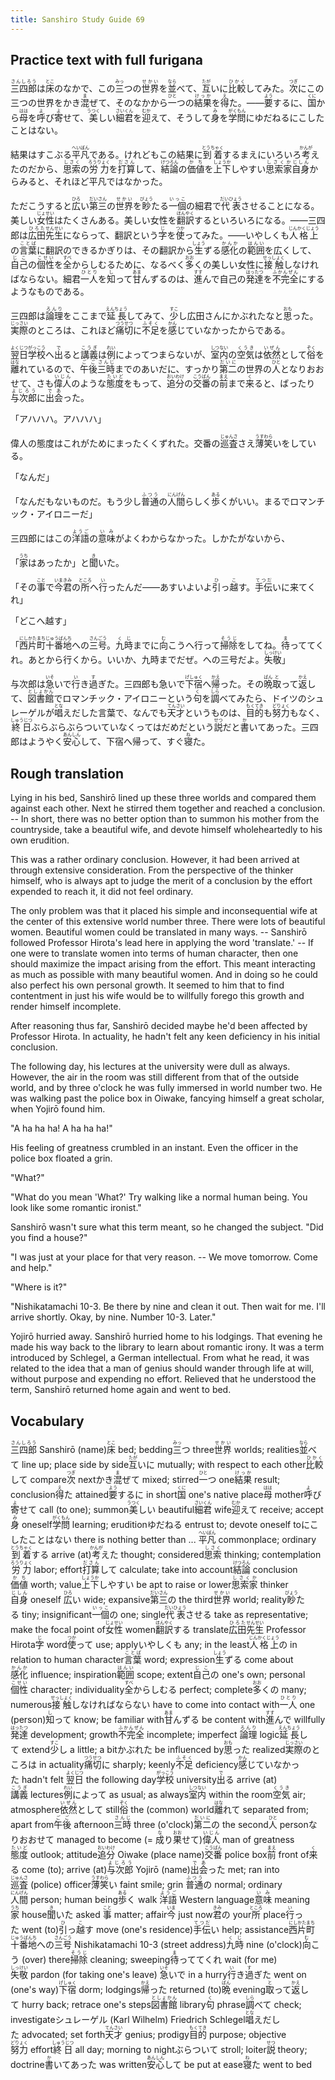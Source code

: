 ```yaml
---
title: Sanshiro Study Guide 69
---
```


## Practice text with full furigana

<p>
<ruby><rb>三四郎</rb><rt>さんしろう</rt></ruby>は<ruby><rb>床</rb><rt>とこ</rt></ruby>のなかで、この<ruby><rb>三</rb><rt>みっ</rt></ruby>つの<ruby><rb>世界</rb><rt>せかい</rt></ruby>を<ruby><rb>並</rb><rt>なら</rt></ruby>べて、<ruby><rb>互</rb><rt>たが</rt></ruby>いに<ruby><rb>比較</rb><rt>ひかく</rt></ruby>してみた。<ruby><rb>次</rb><rt>つぎ</rt></ruby>にこの三つの世界をかき<ruby><rb>混</rb><rt>ま</rt></ruby>ぜて、そのなかから<ruby><rb>一</rb><rt>ひと</rt></ruby>つの<ruby><rb>結果</rb><rt>けっか</rt></ruby>を<ruby><rb>得</rb><rt>え</rt></ruby>た。――<ruby><rb>要</rb><rt>よう</rt></ruby>するに、<ruby><rb>国</rb><rt>くに</rt></ruby>から<ruby><rb>母</rb><rt>はは</rt></ruby>を<ruby><rb>呼</rb><rt>よ</rt></ruby>び<ruby><rb>寄</rb><rt>よ</rt></ruby>せて、<ruby><rb>美</rb><rt>うつく</rt></ruby>しい<ruby><rb>細君</rb><rt>さいくん</rt></ruby>を<ruby><rb>迎</rb><rt>むか</rt></ruby>えて、そうして<ruby><rb>身</rb><rt>み</rt></ruby>を<ruby><rb>学問</rb><rt>がくもん</rt></ruby>にゆだねるにこしたことはない。
</p>

<p>
結果はすこぶる<ruby><rb>平凡</rb><rt>へいぼん</rt></ruby>である。けれどもこの結果に<ruby><rb>到着</rb><rt>とうちゃく</rt></ruby>するまえにいろいろ<ruby><rb>考</rb><rt>かんが</rt></ruby>えたのだから、<ruby><rb>思索</rb><rt>しさく</rt></ruby>の<ruby><rb>労力</rb><rt>ろうりょく</rt></ruby>を<ruby><rb>打算</rb><rt>ださん</rt></ruby>して、<ruby><rb>結論</rb><rt>けつろん</rt></ruby>の<ruby><rb>価値</rb><rt>かち</rt></ruby>を<ruby><rb>上下</rb><rt>しょうか</rt></ruby>しやすい<ruby><rb>思索家</rb><rt>しさくか</rt></ruby><ruby><rb>自身</rb><rt>じしん</rt></ruby>からみると、それほど平凡ではなかった。
</p>

<p>
ただこうすると<ruby><rb>広</rb><rt>ひろ</rt></ruby>い<ruby><rb>第三</rb><rt>だいさん</rt></ruby>の<ruby><rb>世界</rb><rt>せかい</rt></ruby>を<ruby><rb>眇</rb><rt>びょう</rt></ruby>たる<ruby><rb>一個</rb><rt>いっこ</rt></ruby>の細君で<ruby><rb>代表</rb><rt>だいひょう</rt></ruby>させることになる。美しい<ruby><rb>女性</rb><rt>じょせい</rt></ruby>はたくさんある。美しい女性を<ruby><rb>翻訳</rb><rt>ほんやく</rt></ruby>するといろいろになる。――三四郎は<ruby><rb>広田</rb><rt>ひろた</rt></ruby><ruby><rb>先生</rb><rt>せんせい</rt></ruby>にならって、翻訳という<ruby><rb>字</rb><rt>じ</rt></ruby>を<ruby><rb>使</rb><rt>つか</rt></ruby>ってみた。――いやしくも<ruby><rb>人格上</rb><rt>じんかくじょう</rt></ruby>の<ruby><rb>言葉</rb><rt>ことば</rt></ruby>に翻訳のできるかぎりは、その翻訳から<ruby><rb>生</rb><rt>しょう</rt></ruby>ずる<ruby><rb>感化</rb><rt>かんか</rt></ruby>の<ruby><rb>範囲</rb><rt>はんい</rt></ruby>を広くして、<ruby><rb>自己</rb><rt>じこ</rt></ruby>の<ruby><rb>個性</rb><rt>こせい</rt></ruby>を<ruby><rb>全</rb><rt>すべ</rt></ruby>からしむるために、なるべく<ruby><rb>多</rb><rt>おお</rt></ruby>くの美しい女性に<ruby><rb>接触</rb><rt>せっしょく</rt></ruby>しなければならない。細君<ruby><rb>一人</rb><rt>ひとり</rt></ruby>を<ruby><rb>知</rb><rt>し</rt></ruby>って<ruby><rb>甘</rb><rt>あま</rt></ruby>んずるのは、<ruby><rb>進</rb><rt>すす</rt></ruby>んで自己の<ruby><rb>発達</rb><rt>はったつ</rt></ruby>を<ruby><rb>不完全</rb><rt>ふかんぜん</rt></ruby>にするようなものである。
</p>

<p>
三四郎は<ruby><rb>論理</rb><rt>ろんり</rt></ruby>をここまで<ruby><rb>延長</rb><rt>えんちょう</rt></ruby>してみて、<ruby><rb>少</rb><rt>すこ</rt></ruby>し広田さんにかぶれたなと<ruby><rb>思</rb><rt>おも</rt></ruby>った。<ruby><rb>実際</rb><rt>じっさい</rt></ruby>のところは、これほど<ruby><rb>痛切</rb><rt>つうせつ</rt></ruby>に<ruby><rb>不足</rb><rt>ふそく</rt></ruby>を<ruby><rb>感</rb><rt>かん</rt></ruby>じていなかったからである。
</p>

<p>
<ruby><rb>翌日</rb><rt>よくじつ</rt></ruby><ruby><rb>学校</rb><rt>がっこう</rt></ruby>へ<ruby><rb>出</rb><rt>で</rt></ruby>ると<ruby><rb>講義</rb><rt>こうぎ</rt></ruby>は<ruby><rb>例</rb><rt>れい</rt></ruby>によってつまらないが、<ruby><rb>室内</rb><rt>しつない</rt></ruby>の<ruby><rb>空気</rb><rt>くうき</rt></ruby>は<ruby><rb>依然</rb><rt>いぜん</rt></ruby>として<ruby><rb>俗</rb><rt>ぞく</rt></ruby>を<ruby><rb>離</rb><rt>はな</rt></ruby>れているので、<ruby><rb>午後</rb><rt>ごご</rt></ruby><ruby><rb>三時</rb><rt>さんじ</rt></ruby>までのあいだに、すっかり<ruby><rb>第二</rb><rt>だいに</rt></ruby>の世界の<ruby><rb>人</rb><rt>ひと</rt></ruby>となりおおせて、さも<ruby><rb>偉人</rb><rt>いじん</rt></ruby>のような<ruby><rb>態度</rb><rt>たいど</rt></ruby>をもって、<ruby><rb>追分</rb><rt>おいわけ</rt></ruby>の<ruby><rb>交番</rb><rt>こうばん</rt></ruby>の<ruby><rb>前</rb><rt>まえ</rt></ruby>まで<ruby><rb>来</rb><rt>く</rt></ruby>ると、ばったり<ruby><rb>与次郎</rb><rt>よじろう</rt></ruby>に<ruby><rb>出会</rb><rt>であ</rt></ruby>った。
</p>

「アハハハ。アハハハ」

<p>
偉人の態度はこれがためにまったくくずれた。交番の<ruby><rb>巡査</rb><rt>じゅんさ</rt></ruby>さえ<ruby><rb>薄笑</rb><rt>うすわら</rt></ruby>いをしている。
</p>

「なんだ」

<p>
「なんだもないものだ。もう少し<ruby><rb>普通</rb><rt>ふつう</rt></ruby>の<ruby><rb>人間</rb><rt>にんげん</rt></ruby>らしく<ruby><rb>歩</rb><rt>ある</rt></ruby>くがいい。まるでロマンチック・アイロニーだ」
</p>

<p>
三四郎にはこの<ruby><rb>洋語</rb><rt>ようご</rt></ruby>の<ruby><rb>意味</rb><rt>いみ</rt></ruby>がよくわからなかった。しかたがないから、
</p>

<p>
「<ruby><rb>家</rb><rt>うち</rt></ruby>はあったか」と<ruby><rb>聞</rb><rt>き</rt></ruby>いた。
</p>

<p>
「その<ruby><rb>事</rb><rt>こと</rt></ruby>で<ruby><rb>今</rb><rt>いま</rt></ruby><ruby><rb>君</rb><rt>きみ</rt></ruby>の<ruby><rb>所</rb><rt>ところ</rt></ruby>へ<ruby><rb>行</rb><rt>い</rt></ruby>ったんだ――あすいよいよ<ruby><rb>引</rb><rt>ひ</rt></ruby>っ<ruby><rb>越</rb><rt>こ</rt></ruby>す。<ruby><rb>手伝</rb><rt>てつだ</rt></ruby>いに来てくれ」
</p>

「どこへ越す」

<p>
「<ruby><rb>西片町</rb><rt>にしかたまち</rt></ruby><ruby><rb>十番地</rb><rt>じゅうばんち</rt></ruby>への<ruby><rb>三号</rb><rt>さんごう</rt></ruby>。<ruby><rb>九時</rb><rt>くじ</rt></ruby>までに<ruby><rb>向</rb><rt>む</rt></ruby>こうへ行って<ruby><rb>掃除</rb><rt>そうじ</rt></ruby>をしてね。<ruby><rb>待</rb><rt>ま</rt></ruby>っててくれ。あとから行くから。いいか、九時までだぜ。への三号だよ。<ruby><rb>失敬</rb><rt>しっけい</rt></ruby>」
</p>

<p>
与次郎は<ruby><rb>急</rb><rt>いそ</rt></ruby>いで<ruby><rb>行</rb><rt>い</rt></ruby>き<ruby><rb>過</rb><rt>す</rt></ruby>ぎた。三四郎も急いで<ruby><rb>下宿</rb><rt>げしゅく</rt></ruby>へ<ruby><rb>帰</rb><rt>かえ</rt></ruby>った。その<ruby><rb>晩</rb><rt>ばん</rt></ruby><ruby><rb>取</rb><rt>と</rt></ruby>って<ruby><rb>返</rb><rt>かえ</rt></ruby>して、<ruby><rb>図書館</rb><rt>としょかん</rt></ruby>でロマンチック・アイロニーという<ruby><rb>句</rb><rt>く</rt></ruby>を<ruby><rb>調</rb><rt>しら</rt></ruby>べてみたら、ドイツのシュレーゲルが<ruby><rb>唱</rb><rt>とな</rt></ruby>えだした言葉で、なんでも<ruby><rb>天才</rb><rt>てんさい</rt></ruby>というものは、<ruby><rb>目的</rb><rt>もくてき</rt></ruby>も<ruby><rb>努力</rb><rt>どりょく</rt></ruby>もなく、<ruby><rb>終日</rb><rt>しゅうじつ</rt></ruby>ぶらぶらぶらついていなくってはだめだという<ruby><rb>説</rb><rt>せつ</rt></ruby>だと<ruby><rb>書</rb><rt>か</rt></ruby>いてあった。三四郎はようやく<ruby><rb>安心</rb><rt>あんしん</rt></ruby>して、下宿へ帰って、すぐ<ruby><rb>寝</rb><rt>ね</rt></ruby>た。
</p>


## Rough translation

Lying in his bed, Sanshirō lined up these three worlds and compared them against each other. Next he stirred them together and reached a conclusion. -- In short, there was no better option than to summon his mother from the countryside, take a beautiful wife, and devote himself wholeheartedly to his own erudition.

This was a rather ordinary conclusion. However, it had been arrived at through extensive consideration. From the perspective of the thinker himself, who is always apt to judge the merit of a conclusion by the effort expended to reach it, it did not feel ordinary. 

The only problem was that it placed his simple and inconsequential wife at the center of this extensive world number three. There were lots of beautiful women. Beautiful women could be translated in many ways. -- Sanshirō followed Professor Hirota's lead here in applying the word 'translate.' -- If one were to translate women into terms of human character, then one should maximize the impact arising from the effort. This meant interacting as much as possible with many beautiful women. And in doing so he could also perfect his own personal growth. It seemed to him that to find contentment in just his wife would be to willfully forego this growth and render himself incomplete. 

After reasoning thus far, Sanshirō decided maybe he'd been affected by Professor Hirota. In actuality, he hadn't felt any keen deficiency in his initial conclusion.

The following day, his lectures at the university were dull as always. However, the air in the room was still different from that of the outside world, and by three o'clock he was fully immersed in world number two. He was walking past the police box in Oiwake, fancying himself a great scholar, when Yojirō found him.

"A ha ha ha! A ha ha ha!"

His feeling of greatness crumbled in an instant. Even the officer in the police box floated a grin.

"What?"

"What do you mean 'What?' Try walking like a normal human being. You look like some romantic ironist."

Sanshirō wasn't sure what this term meant, so he changed the subject. "Did you find a house?"

"I was just at your place for that very reason. -- We move tomorrow. Come and help."

"Where is it?"

"Nishikatamachi 10-3. Be there by nine and clean it out. Then wait for me. I'll arrive shortly. Okay, by nine. Number 10-3. Later."

Yojirō hurried away. Sanshirō hurried home to his lodgings. That evening he made his way back to the library to learn about romantic irony. It was a term introduced by Schlegel, a German intellectual. From what he read, it was related to the idea that a man of genius should wander through life at will, without purpose and expending no effort. Relieved that he understood the term, Sanshirō returned home again and went to bed.                         


## Vocabulary

<p>
<span class="vocabstudy"><ruby><rb>三四郎</rb><rt>さんしろう</rt></ruby>&nbsp;Sanshirō (name)</span><span class="vocabstudy"><ruby><rb>床</rb><rt>とこ</rt></ruby>&nbsp;bed; bedding</span><span class="vocabstudy"><ruby><rb>三</rb><rt>みっ</rt></ruby>つ&nbsp;three</span><span class="vocabstudy"><ruby><rb>世界</rb><rt>せかい</rt></ruby>&nbsp;worlds; realities</span><span class="vocabstudy"><ruby><rb>並</rb><rt>なら</rt></ruby>べて&nbsp;line up; place side by side</span><span class="vocabstudy"><ruby><rb>互</rb><rt>たが</rt></ruby>いに&nbsp;mutually; with respect to each other</span><span class="vocabstudy"><ruby><rb>比較</rb><rt>ひかく</rt></ruby>して&nbsp;compare</span><span class="vocabstudy"><ruby><rb>次</rb><rt>つぎ</rt></ruby>&nbsp;next</span><span class="vocabstudy">かき<ruby><rb>混</rb><rt>ま</rt></ruby>ぜて&nbsp;mixed; stirred</span><span class="vocabstudy"><ruby><rb>一</rb><rt>ひと</rt></ruby>つ&nbsp;one</span><span class="vocabstudy"><ruby><rb>結果</rb><rt>けっか</rt></ruby>&nbsp;result; conclusion</span><span class="vocabstudy"><ruby><rb>得</rb><rt>え</rt></ruby>た&nbsp;attained</span><span class="vocabstudy"><ruby><rb>要</rb><rt>よう</rt></ruby>するに&nbsp;in short</span><span class="vocabstudy"><ruby><rb>国</rb><rt>くに</rt></ruby>&nbsp;one's native place</span><span class="vocabstudy"><ruby><rb>母</rb><rt>はは</rt></ruby>&nbsp;mother</span><span class="vocabstudy"><ruby><rb>呼</rb><rt>よ</rt></ruby>び<ruby><rb>寄</rb><rt>よ</rt></ruby>せて&nbsp;call (to one); summon</span><span class="vocabstudy"><ruby><rb>美</rb><rt>うつく</rt></ruby>しい&nbsp;beautiful</span><span class="vocabstudy"><ruby><rb>細君</rb><rt>さいくん</rt></ruby>&nbsp;wife</span><span class="vocabstudy"><ruby><rb>迎</rb><rt>むか</rt></ruby>えて&nbsp;receive; accept</span><span class="vocabstudy"><ruby><rb>身</rb><rt>み</rt></ruby>&nbsp;oneself</span><span class="vocabstudy"><ruby><rb>学問</rb><rt>がくもん</rt></ruby>&nbsp;learning; erudition</span><span class="vocabstudy">ゆだねる&nbsp;entrust to; devote oneself to</span><span class="vocabstudy">にこしたことはない&nbsp;there is nothing better than ...</span>
<span class="vocabstudy"><ruby><rb>平凡</rb><rt>へいぼん</rt></ruby>&nbsp;commonplace; ordinary</span><span class="vocabstudy"><ruby><rb>到着</rb><rt>とうちゃく</rt></ruby>する&nbsp;arrive (at)</span><span class="vocabstudy"><ruby><rb>考</rb><rt>かんが</rt></ruby>えた&nbsp;thought; considered</span><span class="vocabstudy"><ruby><rb>思索</rb><rt>しさく</rt></ruby>&nbsp;thinking; contemplation</span><span class="vocabstudy"><ruby><rb>労力</rb><rt>ろうりょく</rt></ruby>&nbsp;labor; effort</span><span class="vocabstudy"><ruby><rb>打算</rb><rt>ださん</rt></ruby>して&nbsp;calculate; take into account</span><span class="vocabstudy"><ruby><rb>結論</rb><rt>けつろん</rt></ruby>&nbsp;conclusion</span><span class="vocabstudy"><ruby><rb>価値</rb><rt>かち</rt></ruby>&nbsp;worth; value</span><span class="vocabstudy"><ruby><rb>上下</rb><rt>しょうか</rt></ruby>しやすい&nbsp;be apt to raise or lower</span><span class="vocabstudy"><ruby><rb>思索家</rb><rt>しさくか</rt></ruby>&nbsp;thinker</span><span class="vocabstudy"><ruby><rb>自身</rb><rt>じしん</rt></ruby>&nbsp;oneself</span>
<span class="vocabstudy"><ruby><rb>広</rb><rt>ひろ</rt></ruby>い&nbsp;wide; expansive</span><span class="vocabstudy"><ruby><rb>第三</rb><rt>だいさん</rt></ruby>の&nbsp;the third</span><span class="vocabstudy"><ruby><rb>世界</rb><rt>せかい</rt></ruby>&nbsp;world; reality</span><span class="vocabstudy"><ruby><rb>眇</rb><rt>びょう</rt></ruby>たる&nbsp;tiny; insignificant</span><span class="vocabstudy"><ruby><rb>一個</rb><rt>いっこ</rt></ruby>の&nbsp;one; single</span><span class="vocabstudy"><ruby><rb>代表</rb><rt>だいひょう</rt></ruby>させる&nbsp;take as representative; make the focal point of</span><span class="vocabstudy"><ruby><rb>女性</rb><rt>じょせい</rt></ruby>&nbsp;women</span><span class="vocabstudy"><ruby><rb>翻訳</rb><rt>ほんやく</rt></ruby>する&nbsp;translate</span><span class="vocabstudy"><ruby><rb>広田</rb><rt>ひろた</rt></ruby><ruby><rb>先生</rb><rt>せんせい</rt></ruby>&nbsp;Professor Hirota</span><span class="vocabstudy"><ruby><rb>字</rb><rt>じ</rt></ruby>&nbsp;word</span><span class="vocabstudy"><ruby><rb>使</rb><rt>つか</rt></ruby>って&nbsp;use; apply</span><span class="vocabstudy">いやしくも&nbsp;any; in the least</span><span class="vocabstudy"><ruby><rb>人格上</rb><rt>じんかくじょう</rt></ruby>の&nbsp;in relation to human character</span><span class="vocabstudy"><ruby><rb>言葉</rb><rt>ことば</rt></ruby>&nbsp;word; expression</span><span class="vocabstudy"><ruby><rb>生</rb><rt>しょう</rt></ruby>ずる&nbsp;come about</span><span class="vocabstudy"><ruby><rb>感化</rb><rt>かんか</rt></ruby>&nbsp;influence; inspiration</span><span class="vocabstudy"><ruby><rb>範囲</rb><rt>はんい</rt></ruby>&nbsp;scope; extent</span><span class="vocabstudy"><ruby><rb>自己</rb><rt>じこ</rt></ruby>の&nbsp;one's own; personal</span><span class="vocabstudy"><ruby><rb>個性</rb><rt>こせい</rt></ruby>&nbsp;character; individuality</span><span class="vocabstudy"><ruby><rb>全</rb><rt>すべ</rt></ruby>からしむる&nbsp;perfect; complete</span><span class="vocabstudy"><ruby><rb>多</rb><rt>おお</rt></ruby>くの&nbsp;many; numerous</span><span class="vocabstudy"><ruby><rb>接触</rb><rt>せっしょく</rt></ruby>しなければならない&nbsp;have to come into contact with</span><span class="vocabstudy"><ruby><rb>一人</rb><rt>ひとり</rt></ruby>&nbsp;one (person)</span><span class="vocabstudy"><ruby><rb>知</rb><rt>し</rt></ruby>って&nbsp;know; be familiar with</span><span class="vocabstudy"><ruby><rb>甘</rb><rt>あま</rt></ruby>んずる&nbsp;be content with</span><span class="vocabstudy"><ruby><rb>進</rb><rt>すす</rt></ruby>んで&nbsp;willfully</span><span class="vocabstudy"><ruby><rb>発達</rb><rt>はったつ</rt></ruby>&nbsp;development; growth</span><span class="vocabstudy"><ruby><rb>不完全</rb><rt>ふかんぜん</rt></ruby>&nbsp;incomplete; imperfect</span>
<span class="vocabstudy"><ruby><rb>論理</rb><rt>ろんり</rt></ruby>&nbsp;logic</span><span class="vocabstudy"><ruby><rb>延長</rb><rt>えんちょう</rt></ruby>して&nbsp;extend</span><span class="vocabstudy"><ruby><rb>少</rb><rt>すこ</rt></ruby>し&nbsp;a little; a bit</span><span class="vocabstudy">かぶれた&nbsp;be influenced by</span><span class="vocabstudy"><ruby><rb>思</rb><rt>おも</rt></ruby>った&nbsp;realized</span><span class="vocabstudy"><ruby><rb>実際</rb><rt>じっさい</rt></ruby>のところは&nbsp;in actuality</span><span class="vocabstudy"><ruby><rb>痛切</rb><rt>つうせつ</rt></ruby>に&nbsp;sharply; keenly</span><span class="vocabstudy"><ruby><rb>不足</rb><rt>ふそく</rt></ruby>&nbsp;deficiency</span><span class="vocabstudy"><ruby><rb>感</rb><rt>かん</rt></ruby>じていなかった&nbsp;hadn't felt</span>
<span class="vocabstudy"><ruby><rb>翌日</rb><rt>よくじつ</rt></ruby>&nbsp;the following day</span><span class="vocabstudy"><ruby><rb>学校</rb><rt>がっこう</rt></ruby>&nbsp;university</span><span class="vocabstudy"><ruby><rb>出</rb><rt>で</rt></ruby>る&nbsp;arrive (at)</span><span class="vocabstudy"><ruby><rb>講義</rb><rt>こうぎ</rt></ruby>&nbsp;lectures</span><span class="vocabstudy"><ruby><rb>例</rb><rt>れい</rt></ruby>によって&nbsp;as usual; as always</span><span class="vocabstudy"><ruby><rb>室内</rb><rt>しつない</rt></ruby>&nbsp;within the room</span><span class="vocabstudy"><ruby><rb>空気</rb><rt>くうき</rt></ruby>&nbsp;air; atmosphere</span><span class="vocabstudy"><ruby><rb>依然</rb><rt>いぜん</rt></ruby>として&nbsp;still</span><span class="vocabstudy"><ruby><rb>俗</rb><rt>ぞく</rt></ruby>&nbsp;the (common) world</span><span class="vocabstudy"><ruby><rb>離</rb><rt>はな</rt></ruby>れて&nbsp;separated from; apart from</span><span class="vocabstudy"><ruby><rb>午後</rb><rt>ごご</rt></ruby>&nbsp;afternoon</span><span class="vocabstudy"><ruby><rb>三時</rb><rt>さんじ</rt></ruby>&nbsp;three (o'clock)</span><span class="vocabstudy"><ruby><rb>第二</rb><rt>だいに</rt></ruby>の&nbsp;the second</span><span class="vocabstudy"><ruby><rb>人</rb><rt>ひと</rt></ruby>&nbsp;person</span><span class="vocabstudy">なりおおせて&nbsp;managed to become (= <ruby><rb>成</rb><rt>な</rt></ruby>り<ruby><rb>果</rb><rt>おお</rt></ruby>せて)</span><span class="vocabstudy"><ruby><rb>偉人</rb><rt>いじん</rt></ruby>&nbsp;man of greatness</span><span class="vocabstudy"><ruby><rb>態度</rb><rt>たいど</rt></ruby>&nbsp;outlook; attitude</span><span class="vocabstudy"><ruby><rb>追分</rb><rt>おいわけ</rt></ruby>&nbsp;Oiwake (place name)</span><span class="vocabstudy"><ruby><rb>交番</rb><rt>こうばん</rt></ruby>&nbsp;police box</span><span class="vocabstudy"><ruby><rb>前</rb><rt>まえ</rt></ruby>&nbsp;front of</span><span class="vocabstudy"><ruby><rb>来</rb><rt>く</rt></ruby>る&nbsp;come (to); arrive (at)</span><span class="vocabstudy"><ruby><rb>与次郎</rb><rt>よじろう</rt></ruby>&nbsp;Yojirō (name)</span><span class="vocabstudy"><ruby><rb>出会</rb><rt>であ</rt></ruby>った&nbsp;met; ran into</span>
<span class="vocabstudy"><ruby><rb>巡査</rb><rt>じゅんさ</rt></ruby>&nbsp;(police) officer</span><span class="vocabstudy"><ruby><rb>薄笑</rb><rt>うすわら</rt></ruby>い&nbsp;faint smile; grin</span>
<span class="vocabstudy"><ruby><rb>普通</rb><rt>ふつう</rt></ruby>の&nbsp;normal; ordinary</span><span class="vocabstudy"><ruby><rb>人間</rb><rt>にんげん</rt></ruby>&nbsp;person; human being</span><span class="vocabstudy"><ruby><rb>歩</rb><rt>ある</rt></ruby>く&nbsp;walk</span>
<span class="vocabstudy"><ruby><rb>洋語</rb><rt>ようご</rt></ruby>&nbsp;Western language</span><span class="vocabstudy"><ruby><rb>意味</rb><rt>いみ</rt></ruby>&nbsp;meaning</span>
<span class="vocabstudy"><ruby><rb>家</rb><rt>うち</rt></ruby>&nbsp;house</span><span class="vocabstudy"><ruby><rb>聞</rb><rt>き</rt></ruby>いた&nbsp;asked</span>
<span class="vocabstudy"><ruby><rb>事</rb><rt>こと</rt></ruby>&nbsp;matter; affair</span><span class="vocabstudy"><ruby><rb>今</rb><rt>いま</rt></ruby>&nbsp;just now</span><span class="vocabstudy"><ruby><rb>君</rb><rt>きみ</rt></ruby>の&nbsp;your</span><span class="vocabstudy"><ruby><rb>所</rb><rt>ところ</rt></ruby>&nbsp;place</span><span class="vocabstudy"><ruby><rb>行</rb><rt>い</rt></ruby>った&nbsp;went (to)</span><span class="vocabstudy"><ruby><rb>引</rb><rt>ひ</rt></ruby>っ<ruby><rb>越</rb><rt>こ</rt></ruby>す&nbsp;move (one's residence)</span><span class="vocabstudy"><ruby><rb>手伝</rb><rt>てつだ</rt></ruby>い&nbsp;help; assistance</span>
<span class="vocabstudy"><ruby><rb>西片町</rb><rt>にしかたまち</rt></ruby><ruby><rb>十番地</rb><rt>じゅうばんち</rt></ruby>への<ruby><rb>三号</rb><rt>さんごう</rt></ruby>&nbsp;Nishikatamachi 10-3 (street address)</span><span class="vocabstudy"><ruby><rb>九時</rb><rt>くじ</rt></ruby>&nbsp;nine (o'clock)</span><span class="vocabstudy"><ruby><rb>向</rb><rt>む</rt></ruby>こう&nbsp;(over) there</span><span class="vocabstudy"><ruby><rb>掃除</rb><rt>そうじ</rt></ruby>&nbsp;cleaning; sweeping</span><span class="vocabstudy"><ruby><rb>待</rb><rt>ま</rt></ruby>っててくれ&nbsp;wait (for me)</span><span class="vocabstudy"><ruby><rb>失敬</rb><rt>しっけい</rt></ruby>&nbsp;pardon (for taking one's leave)</span>
<span class="vocabstudy"><ruby><rb>急</rb><rt>いそ</rt></ruby>いで&nbsp;in a hurry</span><span class="vocabstudy"><ruby><rb>行</rb><rt>い</rt></ruby>き<ruby><rb>過</rb><rt>す</rt></ruby>ぎた&nbsp;went on (one's way)</span><span class="vocabstudy"><ruby><rb>下宿</rb><rt>げしゅく</rt></ruby>&nbsp;dorm; lodgings</span><span class="vocabstudy"><ruby><rb>帰</rb><rt>かえ</rt></ruby>った&nbsp;returned (to)</span><span class="vocabstudy"><ruby><rb>晩</rb><rt>ばん</rt></ruby>&nbsp;evening</span><span class="vocabstudy"><ruby><rb>取</rb><rt>と</rt></ruby>って<ruby><rb>返</rb><rt>かえ</rt></ruby>して&nbsp;hurry back; retrace one's steps</span><span class="vocabstudy"><ruby><rb>図書館</rb><rt>としょかん</rt></ruby>&nbsp;library</span><span class="vocabstudy"><ruby><rb>句</rb><rt>く</rt></ruby>&nbsp;phrase</span><span class="vocabstudy"><ruby><rb>調</rb><rt>しら</rt></ruby>べて&nbsp;check; investigate</span><span class="vocabstudy">シュレーゲル&nbsp;(Karl Wilhelm) Friedrich Schlegel</span><span class="vocabstudy"><ruby><rb>唱</rb><rt>とな</rt></ruby>えだした&nbsp;advocated; set forth</span><span class="vocabstudy"><ruby><rb>天才</rb><rt>てんさい</rt></ruby>&nbsp;genius; prodigy</span><span class="vocabstudy"><ruby><rb>目的</rb><rt>もくてき</rt></ruby>&nbsp;purpose; objective</span><span class="vocabstudy"><ruby><rb>努力</rb><rt>どりょく</rt></ruby>&nbsp;effort</span><span class="vocabstudy"><ruby><rb>終日</rb><rt>しゅうじつ</rt></ruby>&nbsp;all day; morning to night</span><span class="vocabstudy">ぶらついて&nbsp;stroll; loiter</span><span class="vocabstudy"><ruby><rb>説</rb><rt>せつ</rt></ruby>&nbsp;theory; doctrine</span><span class="vocabstudy"><ruby><rb>書</rb><rt>か</rt></ruby>いてあった&nbsp;was written</span><span class="vocabstudy"><ruby><rb>安心</rb><rt>あんしん</rt></ruby>して&nbsp;be put at ease</span><span class="vocabstudy"><ruby><rb>寝</rb><rt>ね</rt></ruby>た&nbsp;went to bed</span>
</p>
